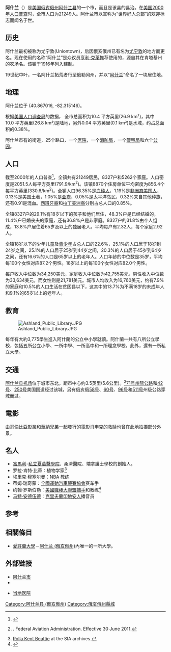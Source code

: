 {{Infobox Settlement
|official_name            = 阿什兰市
|settlement_type          = [[市|市]]
|nickname                 = 
|motto                    = 

<!-- Images -->
|image_skyline            = Ashland Ohio.jpg
|image_caption            = 2007年阿什兰市街景。
|imagesize                = 250px
|image_flag               = 
|image_seal               = 

<!-- Maps -->
|image_map                = OHMap-doton-Ashland.png
|mapsize                  = 250px
|map_caption              = 阿什兰市在俄亥俄州的位置
|image_map1               = 
|mapsize1                 = 
|map_caption1             = 

<!-- Location -->
|subdivision_type         = [[国家列表|国家]]
|subdivision_name         = [[美国|美国]]
|subdivision_type1        = [[美国州份|州]]
|subdivision_name1        = [[俄亥俄州|俄亥俄州]]
|subdivision_type2        = [[俄亥俄州行政区划|县]]
|subdivision_name2        = [[阿什兰县_(俄亥俄州)|阿什兰县]]

<!-- Government -->
|government_footnotes     = 
|government_type          = 
|leader_title             = [[市长|市长]]
|leader_name              = 格伦·斯图尔特<ref>{{citeweb|publisher=阿什兰市 |url=http://www.ashland-ohio.com/mayor/index1.htm |title=市长办公室 |accessdate=2008-01-19 |deadurl=yes |archiveurl=https://web.archive.org/web/20080514020220/http://www.ashland-ohio.com/mayor/index1.htm |archivedate=2008-05-14 }}</ref> 
|leader_title1            = 
|leader_name1             = 
|established_title        = 
|established_date         = 

<!-- Area -->
|unit_pref  =  Imperial
|area_footnotes           = 
|area_magnitude           = 
|area_total_km2           = 26.9
|area_land_km2            = 26.8
|area_water_km2           = 0.1
|area_total_sq_mi         = 10.4
|area_land_sq_mi          = 10.4
|area_water_sq_mi         = 0.0

<!-- Population -->
|population_as_of         = [[美国2000年人口普查|2000]]
|population_footnotes     = 
|population_total         = 21249
|population_density_km2   = 792.1
|population_density_sq_mi = 2051.5

<!-- General information -->
|timezone                 = [[北美东部时区|Eastern (EST)]]
|utc_offset               = -5
|timezone_DST             = EDT
|utc_offset_DST           = -4
|elevation_footnotes      = 
|elevation_m              = 325
|elevation_ft             = 1066
|latd = 40 |latm = 52 |lats = 1 |latNS = N
|longd = 82 |longm = 18 |longs = 55 |longEW = W

<!-- Area/postal codes & others -->
|postal_code_type         = [[邮政编码|邮政编码]]
|postal_code              = 44805
|area_code                = 419
|blank_name               = 
|blank_info               = 
|blank1_name              = 
|blank1_info              = 
|website                  = http://www.ashland-ohio.com/
|footnotes                = 
}}
'''阿什兰'''（{{lang|en|Ashland}}）是[[美国|美国]][[俄亥俄州|俄亥俄州]][[阿什兰县_(俄亥俄州)|阿什兰县]]的一个市，而且是该县的县治。在[[美国2000年人口普查|美国2000年人口普查]]时，全市人口为21249人。阿什兰市以宣称为“世界好人总部”的欢迎标志而闻名于世。

==历史==
阿什兰最初被称为尤宁敦(Uniontown)，后因俄亥俄州已有名为[[尤宁敦_(俄亥俄州)|尤宁敦]]的地方而更名。现在使用的名称“阿什兰”是众议员[[亨利·克莱|亨利·克莱]]推荐使用的，源自其在肯塔基州的农场名。该镇于1916年列入建制。

19世纪中叶，一名阿什兰拓荒者行至俄勒冈州，并以“[[阿什兰_(俄勒冈州)|阿什兰]]”命名了一块居住地。

==地理==
阿什兰位于{{coord|40|52|1|N|82|18|55|W}} (40.867016, -82.315146)。

根据[[美国人口调查局|美国人口调查局]]的数据， 全市总面积为10.4 平方英里(26.9 km²)，其中10.0 平方英里(26.8 km²)是陆地，另外0.04 平方英里(0.1 km²)是水域，约占总面积的0.38%。

阿什兰市有{{convert|85.6|mi|km}}的街道，25个路口，一个[[医院|医院]]，一个[[消防局|消防局]]，一个[[警察局|警察局]]和六个[[公园|公园]]。

==人口==
截至2000年的人口普查<ref name="GR2">{{cite web|url=http://factfinder.census.gov|publisher=[[美国人口调查局|美国人口调查局]]|accessdate=2008-01-31|title=美国真相|archive-url=https://archive.today/20200212063637/http://factfinder.census.gov/|archive-date=2020-02-12|dead-url=yes}}</ref>，全镇共有21249居民，8327户和5262个家庭。人口密度是2051.5人每平方英里(791.9/km<sup>2</sup>)。该镇8870个住房单位平均密度为856.4个每平方英里(330.6/km<sup>2</sup>)。全镇人口96.35%是[[白种人|白种人]]，1.19%是[[非洲裔美国人|非洲裔美国人]]，0.13%是美国土著，1.05%是[[亚裔美国人|亚裔]]，0.05%是太平洋岛民，0.32%来自其他种族，还有0.91是混血。[[西班牙裔|西班牙裔]]和[[拉丁美洲裔|拉丁美洲裔]]分别占总人口的0.85%。

全镇8327户的29.1%有18岁以下的孩子和他们居住，48.3%户是已经结婚的，11.4%户已婚丧夫的家庭，还有36.8%户是非家庭。8327户的31.8%由个人组成，13.8%户居住着65岁及以上的独居老人。平均每户有2.32人，每个家庭2.92人。

全镇18岁以下的少年儿童及[[青少年|青少年]]占总人口的22.6%，25.1%的人口居于18岁到24岁之间，25.1%的人口居于25岁到44岁之间，20.3%的人口居于45岁到64岁之间，还有16.6%的人口是65岁以上的老年人。人口年龄的中位数是35岁，平均每100个女性对应87.2个男性。18岁以上的每100个女性对应82.0个男性。

每户收入中位数为34,250美元，家庭收入中位数为42,755美元。男性收入中位数为33,634美元，而女性则是21,781美元。城市人均收入为16,760美元，约有7.9%的家庭和10.5%的人口生活在贫困县以下，这其中的13.7%为不满18岁的未成年人和9.1%的65岁以上的老年人。

==教育==
[[File:Ashland_Public_Library.JPG|thumb]]

每年有大約3,775學生進入阿什蘭的公立中小學就讀。阿什蘭一共有八所公立學校，包括五所公立小學、一所中學、一所高中和一所理念學校。此外，還有一所私立大學。

==交通==
[[阿什兰县机场|阿什兰县机场]]位于城市东北，距市中心约3.5英里(5.6公里)。<ref>{{FAA-airport|ID=3G4|use=PU|own=PU|site=17551.1*A}}. Federal Aviation Administration. Effective 30 June 2011.</ref>[[71号州际公路|71号州际公路]]和[[42号美国国道|42号]]、[[250号美国国道|250号]]美国国道经过该城，另有俄亥俄[[俄亥俄58号州级公路|58号]]、[[俄亥俄60号州级公路|60号]]、[[俄亥俄96号州级公路|96号]]和[[俄亥俄511号州级公路|511号]]州级公路穿城而过。

==電影==
由[[哥倫比亞影業|哥倫比亞影業]]和[[華納兄弟|華納兄弟]]一起發行的電影[[肖申克的救赎|肖申克的救赎]]也曾在此地拍摄部分外景。

==名人==
*[[富馬利|富馬利]]-[[私立夏葛醫學院|私立夏葛醫學院]]、柔濟醫院、端拿護士學校的創始人。
* 罗拉·肯特·比蒂：植物学家<ref name="SIA archives">[http://siarchives.si.edu/collections/siris_arc_217428 Rolla Kent Beattie] {{Wayback|url=http://siarchives.si.edu/collections/siris_arc_217428 |date=20130704003907 }} at the SIA archives.</ref>
* 埃里克·穆塞尔曼：[[國家籃球協會|NBA]] [[教练|教练]]
* 蒂姆·瑞奇蒙：[[全國運動汽車競賽協會|全國運動汽車競賽協會]]赛车手
* 约翰·罗斯伯勒：[[美國職棒大聯盟|美國職棒大聯盟]][[捕手|捕手]]和教练<ref>{{citeweb|url=http://www.baseball-almanac.com/players/player.php?p=rosebjo01|title=Johnny Roseboro Stats|publisher=Baseball Almanac|accessdate=December 21, 2012|archive-date=2012-11-29|archive-url=https://web.archive.org/web/20121129054540/http://www.baseball-almanac.com/players/player.php?p=rosebjo01|dead-url=no}}</ref>
* [[马特·安德伍德|马特·安德伍德]]：[[克里夫蘭印地安人|克里夫蘭印地安人]]播音员

==参考==
<div class="references=small"><references/></div>

==相關條目==
*[[愛許蘭大學|愛許蘭大學]]－[[阿什兰_(俄亥俄州)|阿什兰 (俄亥俄州)]]內唯一的一所大學。

==外部链接==
{{Commonscat|Ashland, Ohio|阿什兰 (俄亥俄州)}}
*[http://www.ashland-ohio.com/ 阿什兰市] {{Wayback|url=http://www.ashland-ohio.com/ |date=20090729104404 }}
*{{Wikitravel|阿什兰 (俄亥俄州)|阿什兰}}
{{Wayback|url=http://www.ashland.edu/ |date=20080912232334 }}
*[http://www.samaritanhospital.org/ 当地医院] {{Wayback|url=http://www.samaritanhospital.org/ |date=20090724155438 }}

{{Mapit-US-cityscale|40.867016|-82.315146}}

{{Authority control}}
[[Category:阿什兰县_(俄亥俄州)|Category:阿什兰县 (俄亥俄州)]]
[[Category:俄亥俄州縣城|Category:俄亥俄州縣城]]
